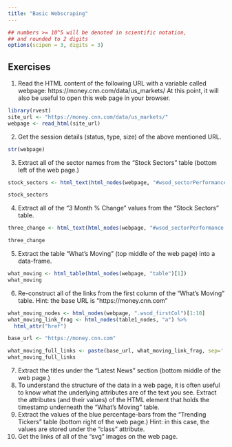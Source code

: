 ```yaml
---
title: "Basic Webscraping"
---
```


<style type="text/css">
.table {

    width: 80%;
    margin-left:10%; 
    margin-right:10%;
}
</style>
```r
## numbers >= 10^5 will be denoted in scientific notation,
## and rounded to 2 digits
options(scipen = 3, digits = 3)
```



## Exercises

1. Read the HTML content of the following URL with a variable called webpage: https://money.cnn.com/data/us_markets/ At this point, it will also be useful to open this web page in your browser.

```r
library(rvest)
site_url <- "https://money.cnn.com/data/us_markets/"
webpage <- read_html(site_url)
```

2. Get the session details (status, type, size) of the above mentioned URL.

```r

str(webpage)

```

3. Extract all of the sector names from the “Stock Sectors” table (bottom left of the web page.)

```r
stock_sectors <- html_text(html_nodes(webpage, "#wsod_sectorPerformance .wsod_firstCol"))

stock_sectors
```

4. Extract all of the “3 Month % Change” values from the “Stock Sectors” table.

```r
three_change <- html_text(html_nodes(webpage, "#wsod_sectorPerformance td.wsod_aRight"))

three_change
```

5. Extract the table “What’s Moving” (top middle of the web page) into a data-frame.

```r
what_moving <- html_table(html_nodes(webpage, "table")[1])
what_moving 
```

6. Re-construct all of the links from the first column of the “What’s Moving” table.
Hint: the base URL is “https://money.cnn.com”

```r

what_moving_nodes <- html_nodes(webpage, ".wsod_firstCol")[1:10]
what_moving_link_frag <- html_nodes(table1_nodes, "a") %>% 
  html_attr("href")

base_url <- "https://money.cnn.com"

what_moving_full_links <- paste(base_url, what_moving_link_frag, sep='')
what_moving_full_links 

```

7. Extract the titles under the “Latest News” section (bottom middle of the web page.)
8. To understand the structure of the data in a web page, it is often useful to know what the underlying attributes are of the text you see.
Extract the attributes (and their values) of the HTML element that holds the timestamp underneath the “What’s Moving” table.
9. Extract the values of the blue percentage-bars from the “Trending Tickers” table (bottom right of the web page.)
Hint: in this case, the values are stored under the “class” attribute.
10. Get the links of all of the “svg” images on the web page.
